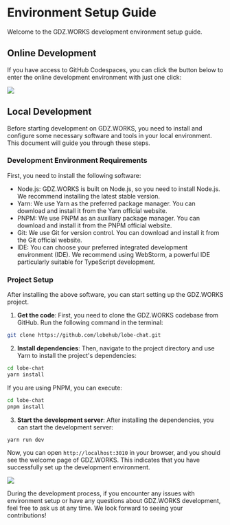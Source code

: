 # Environment Setup Guide

Welcome to the GDZ.WORKS development environment setup guide.

## Online Development

If you have access to GitHub Codespaces, you can click the button below to enter the online development environment with just one click:

[![][codespaces-shield]][codespaces-link]

## Local Development

Before starting development on GDZ.WORKS, you need to install and configure some necessary software and tools in your local environment. This document will guide you through these steps.

### Development Environment Requirements

First, you need to install the following software:

- Node.js: GDZ.WORKS is built on Node.js, so you need to install Node.js. We recommend installing the latest stable version.
- Yarn: We use Yarn as the preferred package manager. You can download and install it from the Yarn official website.
- PNPM: We use PNPM as an auxiliary package manager. You can download and install it from the PNPM official website.
- Git: We use Git for version control. You can download and install it from the Git official website.
- IDE: You can choose your preferred integrated development environment (IDE). We recommend using WebStorm, a powerful IDE particularly suitable for TypeScript development.

### Project Setup

After installing the above software, you can start setting up the GDZ.WORKS project.

1. **Get the code**: First, you need to clone the GDZ.WORKS codebase from GitHub. Run the following command in the terminal:

```bash
git clone https://github.com/lobehub/lobe-chat.git
```

2. **Install dependencies**: Then, navigate to the project directory and use Yarn to install the project's dependencies:

```bash
cd lobe-chat
yarn install
```

If you are using PNPM, you can execute:

```bash
cd lobe-chat
pnpm install
```

3. **Start the development server**: After installing the dependencies, you can start the development server:

```bash
yarn run dev
```

Now, you can open `http://localhost:3010` in your browser, and you should see the welcome page of GDZ.WORKS. This indicates that you have successfully set up the development environment.

![](https://github-production-user-asset-6210df.s3.amazonaws.com/28616219/274655364-414bc31e-8511-47a3-af17-209b530effc7.png)

During the development process, if you encounter any issues with environment setup or have any questions about GDZ.WORKS development, feel free to ask us at any time. We look forward to seeing your contributions!

[codespaces-link]: https://codespaces.new/lobehub/lobe-chat
[codespaces-shield]: https://github.com/codespaces/badge.svg
